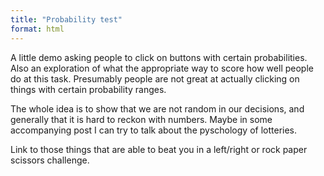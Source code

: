```yaml
---
title: "Probability test"
format: html
---
```


A little demo asking people to click on buttons with certain probabilities. Also an exploration of what the appropriate way to score how well people do at this task. Presumably people are not great at actually clicking on things with certain probability ranges.

The whole idea is to show that we are not random in our decisions, and generally that it is hard to reckon with numbers. Maybe in some accompanying post I can try to talk about the pyschology of lotteries. 

Link to those things that are able to beat you in a left/right or rock paper scissors challenge. 

